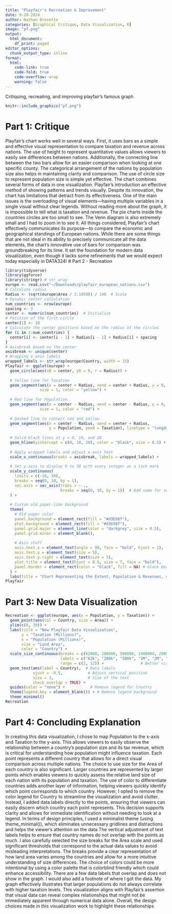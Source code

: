 ```yaml
---
title: "Playfair's Recreation & Improvement"
date: 9-20-2024 
author: Nathan Bresette 
categories: [Graphical Critique, Data Visualization, R]
image: "pf.png"
output:
  html_document:
    df_print: paged
editor_options:
  chunk_output_type: inline
format:
  html:
    code-link: true
    code-fold: true
    code-overflow: wrap
    warning: false
---
```

Critiquing, recreating, and improving playfair's famous graph
```r
knitr::include_graphics("pf.png")
```
# Part 1: Critique
Playfair’s chart works well in several ways. First, it uses bars as a simple and effective visual representation to compare taxation and revenue across nations. The use of height to represent quantitative values allows viewers to easily see differences between nations. Additionally, the connecting line between the two bars allow for an easier comparison when looking at one specific county. The categorical arrangement of the nations by population size also helps in maintaining clarity and comparison. The use of circle size to represent population size is simple yet effective. The chart combines several forms of data in one visualization. Playfair's introduction an effective method of showing patterns and trends visually. 
Despite its innovation, the chart has limitations that detract from its effectiveness. One of the main issues is the overloading of visual elements—having multiple variables in a single visual without clear legends. Without reading more about the graph, it is impossible to tell what is taxation and revenue. The pie charts inside the countries circles are too small to see. The Venn diagram is also extremely small and I had to zoom in to see it.
All things considered, Playfair’s chart effectively communicates its purpose—to compare the economic and geographical standings of European nations. While there are some things that are not ideal in its ability to precisely communicate all the data elements, the chart’s innovative use of bars for comparison was groundbreaking for its time. It set the foundation for modern data visualization, even though it lacks some refinements that we would expect today especially in DATA324!
# Part 2 - Recreation
```r
library(tidyverse)
library(ggforce)
library(stringr) # str_wrap
europe <- read.csv("~/Downloads/playfair_european_nations.csv")
# Calculate radius
Radius <- (sqrt(europe$Area / 3.1459)) / 140  # Scale
# Dynamic center calculation
num_countries <- nrow(europe)
spacing <- 3  
center <- numeric(num_countries)  # Initialize
# Position of the first circle
center[1] <- 10 
# Calculate the center positions based on the radius of the circles
for (i in 2:num_countries) {
  center[i] <- center[i - 1] + Radius[i - 1] + Radius[i] + spacing
}
# Axisbreak based on the center
axisbreak <- unique(center)
# Wrapping x-axis labels
wrapped_labels <- str_wrap(europe$Country, width = 15)
Playfair <- ggplot(europe) +
  geom_circle(aes(x0 = center, y0 = 0, r = Radius)) +
  
  # Yellow line for Taxation
  geom_segment(aes(x = center + Radius, xend = center + Radius, y = 0, yend = Taxation),
               size = 1, color = "yellow") +
  
  # Red line for Population
  geom_segment(aes(x = center - Radius, xend = center - Radius, y = 0, yend = Population),
               size = 1, color = "red") +
  
  # Dashed line to connect red and yellow
  geom_segment(aes(x = center - Radius, xend = center + Radius, 
                   y = Population, yend = Taxation), linetype = "longdash") +
  
  # Solid black lines at y = 0, 10, and 20
  geom_hline(yintercept = c(0, 10, 20), color = "black", size = 0.5) +
  
  # Apply wrapped labels and adjust x-axis text
  scale_x_continuous(breaks = axisbreak, labels = wrapped_labels) +
  
  # Set y-axis to display 0 to 30 with every integer as a tick mark
  scale_y_continuous(
    limits = c(-10, 30), 
    breaks = seq(0, 30, by = 1),
    sec.axis = sec_axis(trans = ~ ., 
                        breaks = seq(0, 30, by = 1))  # Add name for secondary axis
  ) +
  
  # Custom old paper-like background
  theme(
    # Old paper color
    panel.background = element_rect(fill = "#d3b58f"),  
    plot.background = element_rect(fill = "#d3b58f"),   
    panel.grid.major = element_line(color = "darkgrey", size = 0.5), 
    panel.grid.minor = element_blank(), 
    
    # Axis stuff
    axis.text.x = element_text(angle = 90, face = "bold", hjust = 1),
    axis.text.y = element_text(size = 5),
    axis.text.y.right = element_text(size = 5),
    plot.title = element_text(hjust = 0.5, size = 7, face = "bold"),
    panel.border = element_rect(color = "black", fill = NA) # black border
  ) +
  labs(title = "Chart Representing the Extent, Population & Revenues, of the Principal Nations in Europe, after the division of Poland & Treaty of Luneville", x = "", y ="")
Playfair
```
# Part 3: New Data Visualization
```r
Recreation <- ggplot(europe, aes(x = Population, y = Taxation)) + 
  geom_point(aes(col = Country, size = Area)) + 
  ylim(c(0, 30)) + 
  labs(title = "New Playfair Data Visualization",
       y = "Taxation (Millions)", 
       x = "Population (Millions)",
       size = "Land Area",    
       color = "Country") +         
  scale_size_continuous(breaks = c(62000, 200000, 500000, 1000000, 2000000, 4720000),  
                        labels = c("62k", "200k", "500k", "1M", "2M", "4.7M"),
                        range = c(2, 12)) +                # Better visibility
  geom_text(aes(label = Country),  # Data labels
            vjust = -0.5,           # Adjust vertical position
            size = 3,               # Size of the text
            check_overlap = TRUE) +   
  guides(color = "none") +           # Remove legend for Country
  theme(legend.key = element_blank()) + # Remove legend background
  theme_minimal()
Recreation
```
# Part 4: Concluding Explanation
In creating this data visualization, I chose to map Population to the x-axis and Taxation to the y-axis. This allows viewers to easily observe the relationship between a country’s population size and its tax revenue, which is critical for understanding how population might influence taxation. Each point represents a different country that allows for a direct visual comparison across multiple nations. The choice to use size for the Area of each country is also significant. Larger countries are represented by larger points which enables viewers to quickly assess the relative land size of each nation with its population and taxation.
The use of color to differentiate countries adds another layer of information, helping viewers quickly identify which point corresponds to which country. However, I opted to remove the color legend for Country to streamline the visualization and avoid clutter. Instead, I added data labels directly to the points, ensuring that viewers can easily discern which country each point represents. This decision supports clarity and allows for immediate identification without needing to look at a legend.
In terms of design principles, I used a minimalist theme (using theme_minimal()), which eliminates unnecessary gridlines and distractions and helps the viewer's attention on the data The vertical adjustment of text labels helps to ensure that country names do not overlap with the points as much. I also carefully selected the size breaks for the Area scale and used significant thresholds that correspond to the actual data values to avoid misleading interpretations. The breaks provide a clear representation of how land area varies among the countries and allow for a more intuitive understanding of size differences.
The choice of colors could be more intentional by using a color palette that is colorblind friendly which could enhance accessibility. There are a few data labels that overlap and does not show in the graph. I would also add a footnote of where I got the data. My graph effectively illustrates that larger populations do not always correlate with higher taxation levels. This visualization aligns with Playfair’s assertion that visual data can reveal complex relationships that might not be immediately apparent through numerical data alone. Overall, the design choices made in this visualization work to highlight these relationships 
